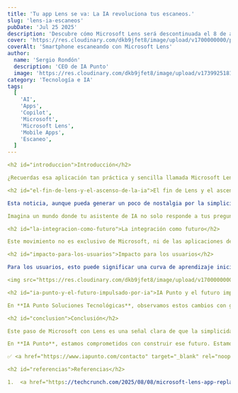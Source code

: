 ```yaml
---
title: 'Tu app Lens se va: La IA revoluciona tus escaneos.'
slug: 'lens-ia-escaneos'
pubDate: 'Jul 25 2025'
description: 'Descubre cómo Microsoft Lens será descontinuada el 8 de agosto de 2025, dando paso a la integración de sus funcionalidades en asistentes de IA como Copilot, marcando un cambio hacia la automatización inteligente en el futuro digital.'
cover: 'https://res.cloudinary.com/dkb9jfet8/image/upload/v1700000000/placeholder-lens-app.jpg' # URL de la primera imagen del contenido original
coverAlt: 'Smartphone escaneando con Microsoft Lens'
author:
  name: 'Sergio Rondón'
  description: 'CEO de IA Punto'
  image: 'https://res.cloudinary.com/dkb9jfet8/image/upload/v1739925181/sergio_gdcaeh.png'
category: 'Tecnología e IA'
tags:
  [
    'AI',
    'Apps',
    'Copilot',
    'Microsoft',
    'Microsoft Lens',
    'Mobile Apps',
    'Escaneo',
  ]
---

<h2 id="introduccion">Introducción</h2>

¿Recuerdas esa aplicación tan práctica y sencilla llamada Microsoft Lens? Esa pequeña joya que transformaba tu teléfono en un escáner de bolsillo, permitiéndote digitalizar documentos, pizarras o tarjetas de visita con solo un par de toques. Pues, lamentablemente, tenemos que despedirnos de ella. Microsoft ha anunciado que Lens dejará de funcionar el 8 de agosto de 2025, marcando el fin de una era para una aplicación que fue descargada más de 90 millones de veces y que nos sacó de muchos apuros.

<h2 id="el-fin-de-lens-y-el-ascenso-de-la-ia">El fin de Lens y el ascenso de la IA</h2>

Esta noticia, aunque pueda generar un poco de nostalgia por la simplicidad de Lens, no llega sola. Viene acompañada de una tendencia imparable que está redefiniendo cómo interactuamos con la tecnología: la inteligencia artificial (IA). La razón principal detrás de la "jubilación" de Lens es que sus funcionalidades ya no necesitan vivir en una aplicación separada. Ahora, están siendo absorbidas y potenciadas por asistentes de IA más grandes e integrados, como Copilot de Microsoft.

Imagina un mundo donde tu asistente de IA no solo responde a tus preguntas, sino que también puede escanear un documento que tienes delante, extraer la información clave, resumirla, y quizás hasta sugerirte acciones basadas en su contenido, todo sin que tengas que cambiar de aplicación. Esto es precisamente lo que está sucediendo. Las capacidades de escaneo, reconocimiento de texto (OCR) y mejora de imágenes, que eran el corazón de Microsoft Lens, ahora se integran de manera más profunda en herramientas como Copilot, ofreciendo una experiencia más fluida y poderosa.

<h2 id="la-integracion-como-futuro">La integración como futuro</h2>

Este movimiento no es exclusivo de Microsoft, ni de las aplicaciones de escaneo. Es un claro ejemplo de cómo la IA está transformando el ecosistema digital. Las aplicaciones que antes se dedicaban a una tarea específica, por muy bien que la hicieran, están siendo engullidas por plataformas de IA más amplias que pueden realizar esa misma tarea y muchísimas otras más, conectando puntos y ofreciendo soluciones integrales que antes requerían múltiples herramientas y pasos. Es como si el cerebro de tu dispositivo estuviera aprendiendo a hacer malabares con muchas más pelotas al mismo tiempo, y de una forma más eficiente.

<h2 id="impacto-para-los-usuarios">Impacto para los usuarios</h2>

Para los usuarios, esto puede significar una curva de aprendizaje inicial para adaptarse a estas nuevas interfaces integradas, pero a la larga, promete una mayor eficiencia y menos "saltos" entre aplicaciones. Ya no tendrás que abrir una app para escanear, otra para editar texto y una tercera para enviar un correo. Tu asistente de IA podría manejar todo eso desde un solo lugar. Es un cambio de paradigma: pasamos de tener un "kit de herramientas" con muchas herramientas especializadas a tener una "navaja suiza inteligente" que hace de todo y lo hace de manera conectada.

<img src="https://res.cloudinary.com/dkb9jfet8/image/upload/v1700000000/placeholder-copilot-interface.jpg" alt="Interfaz de Copilot integrada mostrando funciones de IA" />

<h2 id="ia-punto-y-el-futuro-impulsado-por-ia">IA Punto y el futuro impulsado por IA</h2>

En **IA Punto Soluciones Tecnológicas**, observamos estos cambios con gran interés y emoción. Entendemos que la integración de la inteligencia artificial no es solo una tendencia, sino el futuro de la interacción digital. Nuestra misión es precisamente ayudar a empresas y usuarios a navegar por este nuevo panorama, desarrollando soluciones que aprovechan el poder de la IA para simplificar procesos, automatizar tareas y abrir nuevas oportunidades. Si bien es agridulce despedirnos de una aplicación tan útil como Lens, celebramos la evolución y el potencial ilimitado que trae consigo la IA. Nos emociona pensar en las nuevas formas en que la tecnología, impulsada por la inteligencia artificial, puede transformar nuestra vida diaria y nuestros negocios.

<h2 id="conclusion">Conclusión</h2>

Este paso de Microsoft con Lens es una señal clara de que la simplicidad del futuro radica en la inteligencia y la integración. Las capacidades que antes residían en aplicaciones independientes se están convirtiendo en funcionalidades inherentes a sistemas de IA más amplios y potentes. Así, tu smartphone no solo será un dispositivo para comunicarte, sino una extensión inteligente de tus necesidades, capaz de entender el contexto y ofrecer soluciones proactivas. Es un futuro en el que la tecnología se vuelve aún más invisible, más intuitiva y, en última instancia, más útil.

En **IA Punto**, estamos comprometidos con construir ese futuro. Estamos listos para ayudarte a entender y aprovechar al máximo estas innovaciones, asegurando que tu transición a un mundo más impulsado por la IA sea suave y beneficiosa. La era de la IA ya no es una promesa lejana, es nuestra realidad presente, y juntos podemos explorar todas las posibilidades que ofrece.

✅ <a href="https://www.iapunto.com/contacto" target="_blank" rel="noopener noreferrer">Contáctanos en IA Punto</a> para explorar cómo la IA puede transformar tus operaciones.

<h2 id="referencias">Referencias</h2>

1.  <a href="https://techcrunch.com/2025/08/08/microsoft-lens-app-replaced-by-ai/" target="_blank" rel="noopener noreferrer">TechCrunch: "RIP, Microsoft Lens, a simple little app that’s getting replaced by AI"</a>
```